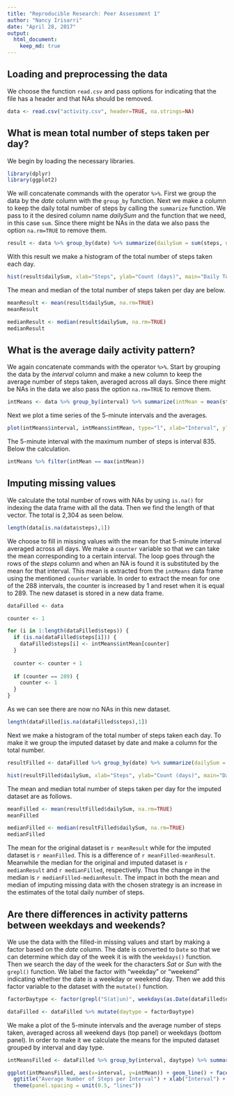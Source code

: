 ---
title: "Reproducible Research: Peer Assessment 1"
author: "Nancy Irisarri"
date: "April 28, 2017"
output: 
  html_document:
    keep_md: true
---

## Loading and preprocessing the data
We choose the function `read.csv` and pass options for indicating that the file has a header and that NAs should be removed.

```{r}
data <- read.csv("activity.csv", header=TRUE, na.strings=NA)
```


## What is mean total number of steps taken per day?  
We begin by loading the necessary libraries. 

```{r, message=FALSE}
library(dplyr)
library(ggplot2)
```

We will concatenate commands with the operator `%>%`. First we group the data by the *date* column with the `group_by` function. Next we make a column to keep the daily total number of steps by calling the `summarize` function. We pass to it the desired column name *dailySum* and the function that we need, in this case `sum`. Since there might be NAs in the data we also pass the option `na.rm=TRUE` to remove them.

```{r}
result <- data %>% group_by(date) %>% summarize(dailySum = sum(steps, na.rm=TRUE))
```

With this result we make a histogram of the total number of steps taken each day.

```{r hist_total_steps}
hist(result$dailySum, xlab="Steps", ylab="Count (days)", main="Daily Total Number of Steps")
```

The mean and median of the total number of steps taken per day are below.

```{r}
meanResult <- mean(result$dailySum, na.rm=TRUE)
meanResult

medianResult <- median(result$dailySum, na.rm=TRUE)
medianResult
```


## What is the average daily activity pattern?
We again concatenate commands with the operator `%>%`. Start by grouping the data by the *interval* column and make a new column to keep the average number of steps taken, averaged across all days. Since there might be NAs in the data we also pass the option `na.rm=TRUE` to remove them.

```{r}
intMeans <- data %>% group_by(interval) %>% summarize(intMean = mean(steps, na.rm=TRUE))
```

Next we plot a time series of the 5-minute intervals and the averages.

```{r plot_interval_means}
plot(intMeans$interval, intMeans$intMean, type="l", xlab="Interval", ylab="Average number of steps", lwd=1, main="Average Number of Steps per Interval")
```

The 5-minute interval with the maximum number of steps is interval 835. Below the calculation.

```{r}
intMeans %>% filter(intMean == max(intMean))
```


## Imputing missing values
We calculate the total number of rows with NAs by using `is.na()` for indexing the data frame with all the data. Then we find the length of that vector. The total is 2,304 as seen below.

```{r}
length(data[is.na(data$steps),1])
```

We choose to fill in missing values with the mean for that 5-minute interval averaged across all days. We make a `counter` variable so that we can take the mean corresponding to a certain interval. The loop goes through the rows of the *steps* column and when an NA is found it is substituted by the mean for that interval. This mean is extracted from the `intMeans` data frame using the mentioned `counter` variable. In order to extract the mean for one of the 288 intervals, the counter is increased by 1 and reset when it is equal to 289. The new dataset is stored in a new data frame.

```{r}
dataFilled <- data

counter <- 1

for (i in 1:length(dataFilled$steps)) {
  if (is.na(dataFilled$steps[i])) {
    dataFilled$steps[i] <- intMeans$intMean[counter]
  }
  
  counter <- counter + 1
  
  if (counter == 289) {
    counter <- 1
  }
}
```

As we can see there are now no NAs in this new dataset.

```{r}
length(dataFilled[is.na(dataFilled$steps),1])
```

Next we make a histogram of the total number of steps taken each day. To make it we group the imputed dataset by date and make a column for the total number.

```{r hist_total_steps_imputed}
resultFilled <- dataFilled %>% group_by(date) %>% summarize(dailySum = sum(steps, na.rm=TRUE))

hist(resultFilled$dailySum, xlab="Steps", ylab="Count (days)", main="Daily Total Number of Steps for Imputed Dataset")
```

The mean and median total number of steps taken per day for the imputed dataset are as follows. 

```{r}
meanFilled <- mean(resultFilled$dailySum, na.rm=TRUE)
meanFilled

medianFilled <- median(resultFilled$dailySum, na.rm=TRUE)
medianFilled
```

The mean for the original dataset is `r meanResult` while for the imputed dataset is `r meanFilled`. This is a difference of `r meanFilled-meanResult`. Meanwhile the median for the original and imputed dataset is `r medianResult` and `r medianFilled`, respectively. Thus the change in the median is `r medianFilled-medianResult`. The impact in both the mean and median of imputing missing data with the chosen strategy is an increase in the estimates of the total daily number of steps.


## Are there differences in activity patterns between weekdays and weekends?
We use the data with the filled-in missing values and start by making a factor based on the *date* column. The date is converted to `Date` so that we can determine which day of the week it is with the `weekdays()` function. Then we search the day of the week for the characters *Sat* or *Sun* with the `grepl()` function. We label the factor with "weekday" or "weekend" indicating whether the date is a weekday or weekend day. Then we add this factor variable to the dataset with the `mutate()` function.

```{r}
factorDaytype <- factor(grepl("S(at|un)", weekdays(as.Date(dataFilled$date))), levels=c(TRUE, FALSE), labels=c("weekend", "weekday"))

dataFilled <- dataFilled %>% mutate(daytype = factorDaytype)
```

We make a plot of the 5-minute intervals and the average number of steps taken, averaged across all weekend days (top panel) or weekdays (bottom panel). In order to make it we calculate the means for the imputed dataset grouped by interval and day type.

```{r plot_interval_means_daytype}
intMeansFilled <- dataFilled %>% group_by(interval, daytype) %>% summarize(intMean = mean(steps, na.rm=TRUE))

ggplot(intMeansFilled, aes(x=interval, y=intMean)) + geom_line() + facet_grid(daytype ~ .) + 
  ggtitle("Average Number of Steps per Interval") + xlab("Interval") + ylab("Number of steps") + 
  theme(panel.spacing = unit(0.5, "lines"))
```